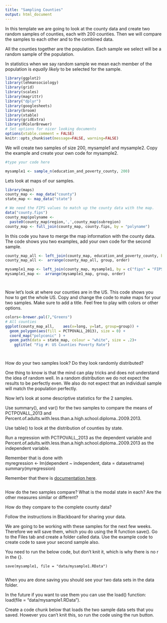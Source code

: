 ```yaml
---
title: "Sampling Counties"
output: html_document
---
```


In this template we are going to look at the county data and create two random
samples of counties, each with 200 counties. Then we will compare the samples to each
other and to the combined data.

All the counties together are the population.
Each sample we select will be a random sample of the population.

In statistics when we say random sample we mean  each member of the 
population is _equally likely_ to be selected for the sample.

```r

library(ggplot2)
library(lehmansociology)
library(grid)
library(scales)
library(magrittr)
library("dplyr")
library(googlesheets)
library(broom)
library(xtable)
library(gridExtra)
library(RColorBrewer)
# Set options for nicer looking documents
options(xtable.comment = FALSE)
knitr::opts_chunk$set(message=FALSE, warning=FALSE)

```

We will create two samples of size 200, mysample1 and mysample2. Copy the example and create your own code for mysample2.

````r
#type your code here

mysample1 <- sample_n(education_and_poverty_county, 200)

````

Lets look at maps of our samples.

```r

library(maps)
county_map <- map_data("county")
state_map <- map_data("state")

# We need the FIPS values to match up the county data with the map.
data("county.fips")
county_map$polyname <- 
  paste0(county_map$region,',',county_map$subregion) 
county_map <- full_join(county_map, county.fips, by = "polyname")
```

In this code you have to merge the map information with the county data.
The code shows you two examples, add your own code for the second sample.

```r

county_map_all <- left_join(county_map, education_and_poverty_county, by = c("fips" = "FIPS.Code"))                 
county_map_all <-  arrange(county_map_all, group, order)                

mysample1_map <- left_join(county_map, mysample1, by = c("fips" = "FIPS.Code"))                 
mysample1_map <-  arrange(mysample1_map, group, order) 




```

Now let's look at where our counties are in the US. 
This code shows you how to get the whole US. 
Copy and change the code to make maps for your two samples.
Make sure to add a title. Feel free to play with colors or other options.

```r

colors<-brewer.pal(7,"Greens")
# All counties
ggplot(county_map_all,    aes(x=long, y=lat, group=group)) +
  geom_polygon(aes(fill = PCTPOVALL_2013), size = 0) +
  coord_map("polyconic" ) +
  geom_path(data = state_map, colour = "white", size = .2)+
    ggtitle( "Fig #: US Counties Poverty Rate")




```

How do your two samples look? Do they look randomly distributed?



One thing to know is that the mind can play tricks and does 
not understand the idea of random well. 
In a random distribution we do not expect the results to be perfectly
even. We also do not expect that an individual sample will match the
population perfectly.

Now let's look at some descriptive statistics for the 2 samples.

Use  summary(), and  var()  for the two samples to compare the means of  PCTPOVALL_2013 and Percent.of.adults.with.less.than.a.high.school.diploma..2009.2013.

Use table() to look at the distribution of counties by state.

Run a regression with PCTPOVALL_2013 as the dependent variable and  
Percent.of.adults.with.less.than.a.high.school.diploma..2009.2013 as the independent variable.

Remember that is done with  
myregression <- lm(dependent ~ independent, data = datasetname)  
summary(myregression)

Remember that there is [documentation here](https://github.com/SOC345/lehmansociology/tree/master/vignettes).

```r


```

How do the two samples compare?  What is the modal state in each? Are the other measures similar or different?


How do they compare to the complete county data?


Follow the instructions in Blackboard for sharing your data.

We are going to be working with these samples for the next few weeks.  Therefore we will save them, which you do using the R function save().
Go to the Files tab and create a folder called data.
Use the example code to create code to save your second sample also.

You need to run the below code, but don't knit it, which is why there
is no r in the {}.
```{}
save(mysample1, file = "data/mysample1.RData")


```

When you are done saving you should see your two data sets in the data folder.

In the future if you want to use them you can use the load() function:
load(file = "data/mysample1.RData").

Create a code chunk below that loads the two sample data sets that 
you saved.
However you can't knit this, so run the code using the run button.

```{}

```







